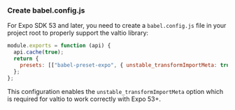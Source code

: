 ### Create babel.config.js

For Expo SDK 53 and later, you need to create a `babel.config.js` file in your project root to properly support the valtio library:

```js
module.exports = function (api) {
  api.cache(true);
  return {
    presets: [["babel-preset-expo", { unstable_transformImportMeta: true }]],
  };
};
```

This configuration enables the `unstable_transformImportMeta` option which is required for valtio to work correctly with Expo 53+.
